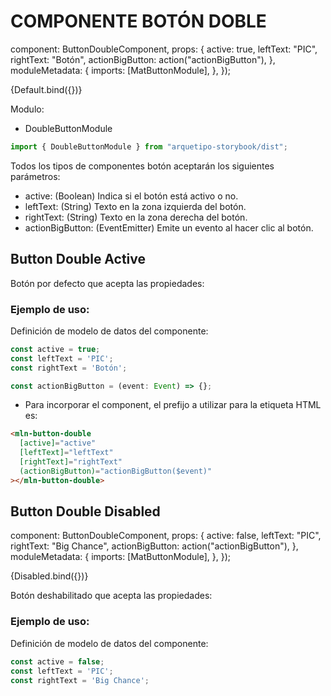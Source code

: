 
<Meta title="Componentes/Buttons/Button Double" />

# COMPONENTE BOTÓN DOBLE

  component: ButtonDoubleComponent,
  props: {
    active: true,
    leftText: "PIC",
    rightText: "Botón",
    actionBigButton: action("actionBigButton"),
  },
  moduleMetadata: {
    imports: [MatButtonModule],
  },
});

<Canvas>
  <Story name="Default">{Default.bind({})}</Story>
</Canvas>


Modulo:

- DoubleButtonModule

```js live=true
import { DoubleButtonModule } from "arquetipo-storybook/dist";
```

Todos los tipos de componentes botón aceptarán los siguientes parámetros:

- active: (Boolean) Indica si el botón está activo o no.
- leftText: (String) Texto en la zona izquierda del botón.
- rightText: (String) Texto en la zona derecha del botón.
- actionBigButton: (EventEmitter) Emite un evento al hacer clic al botón.

## Button Double Active

Botón por defecto que acepta las propiedades:

### Ejemplo de uso:

Definición de modelo de datos del componente:

```typescript live=true
const active = true; 
const leftText = 'PIC'; 
const rightText = 'Botón';

const actionBigButton = (event: Event) => {};
```

- Para incorporar el component, el prefijo a utilizar para la etiqueta HTML es:

```html live=true
<mln-button-double
  [active]="active"
  [leftText]="leftText"
  [rightText]="rightText"
  (actionBigButton)="actionBigButton($event)"
></mln-button-double>
```

## Button Double Disabled

  component: ButtonDoubleComponent,
  props: {
    active: false,
    leftText: "PIC",
    rightText: "Big Chance",
    actionBigButton: action("actionBigButton"),
  },
  moduleMetadata: {
    imports: [MatButtonModule],
  },
});

<Canvas>
  <Story name="Disabled">{Disabled.bind({})}</Story>
</Canvas>

Botón deshabilitado que acepta las propiedades:

### Ejemplo de uso:

Definición de modelo de datos del componente:

```js live=true
const active = false; 
const leftText = 'PIC'; 
const rightText = 'Big Chance'; 
```
